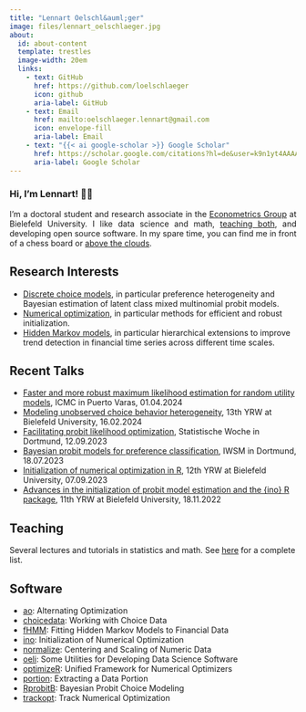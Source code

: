 ```yaml
---
title: "Lennart Oelschl&auml;ger"
image: files/lennart_oelschlaeger.jpg
about: 
  id: about-content
  template: trestles
  image-width: 20em
  links:
    - text: GitHub
      href: https://github.com/loelschlaeger
      icon: github
      aria-label: GitHub
    - text: Email
      href: mailto:oelschlaeger.lennart@gmail.com
      icon: envelope-fill
      aria-label: Email
    - text: "{{< ai google-scholar >}} Google Scholar"
      href: https://scholar.google.com/citations?hl=de&user=k9n1yt4AAAAJ
      aria-label: Google Scholar
---
```


:::::: {#about-content}
### Hi, I'm Lennart! <span aria-hidden="true">&#x1F44B;&#x1F642;</span>

<div style="text-align: justify">
I'm a doctoral student and research associate in the [Econometrics Group](https://www.uni-bielefeld.de/fakultaeten/wirtschaftswissenschaften/lehrbereiche/econometrics/) at Bielefeld University. I like data science and math, [teaching both](https://blogs.uni-bielefeld.de/blog/wiwi/entry/andreas_handl_lehrpreis_2024_anerkennung), and developing open source software. In my spare time, you can find me in front of a chess board or [above the clouds](https://www.youtube.com/watch?v=c2vc8qY3B5c).
</div>

::: {.callout-note collapse="true" appearance="minimal"}
## Research Interests

-   [Discrete choice models](https://en.wikipedia.org/wiki/Discrete_choice), in particular preference heterogeneity and Bayesian estimation of latent class mixed multinomial probit models.
-   [Numerical optimization](https://en.wikipedia.org/wiki/Mathematical_optimization), in particular methods for efficient and robust initialization.
-   [Hidden Markov models](https://en.wikipedia.org/wiki/Hidden_Markov_model), in particular hierarchical extensions to improve trend detection in financial time series across different time scales.
:::

::: {.callout-note collapse="true" appearance="minimal"}
## Recent Talks

- [Faster and more robust maximum likelihood estimation for random utility models](files/icmc_01_04_2024.pdf), ICMC in Puerto Varas, 01.04.2024
- [Modeling unobserved choice behavior heterogeneity](files/yrw_16_02_2024.pdf), 13th YRW at Bielefeld University, 16.02.2024
- [Facilitating probit likelihood optimization](files/statwo_12_09_2023.pdf), Statistische Woche in Dortmund, 12.09.2023
- [Bayesian probit models for preference classification](files/IWSM2023-oelschlaeger-bauer-poster.pdf), IWSM in Dortmund, 18.07.2023
- [Initialization of numerical optimization in R](files/yrw_07_09_2023.pdf), 12th YRW at Bielefeld University, 07.09.2023
- [Advances in the initialization of probit model estimation and the {ino} R package](files/yrw_18_11_2022.pdf), 11th YRW at Bielefeld University, 18.11.2022
:::

::: {.callout-note collapse="true" appearance="minimal"}
## Teaching

Several lectures and tutorials in statistics and math. See [here](https://ekvv.uni-bielefeld.de/kvv_publ/publ/Lehrende_Veranstaltungen.jsp?personId=188400676&zeigeAlle=1) for a complete list.
:::

::: {.callout-note collapse="true" appearance="minimal"}
## Software

- [ao](https://loelschlaeger.de/ao/): Alternating Optimization
- [choicedata](https://loelschlaeger.de/choicedata/): Working with Choice Data
- [fHMM](https://loelschlaeger.de/fHMM/): Fitting Hidden Markov Models to Financial Data
- [ino](https://loelschlaeger.de/ino/): Initialization of Numerical Optimization
- [normalize](https://CRAN.R-project.org/package=normalize): Centering and Scaling of Numeric Data
- [oeli](https://loelschlaeger.de/oeli/): Some Utilities for Developing Data Science Software
- [optimizeR](https://loelschlaeger.de/optimizeR/): Unified Framework for Numerical Optimizers
- [portion](https://CRAN.R-project.org/package=portion): Extracting a Data Portion
- [RprobitB](https://loelschlaeger.de/RprobitB/): Bayesian Probit Choice Modeling
- [trackopt](https://loelschlaeger.de/trackopt/): Track Numerical Optimization
:::
::::::